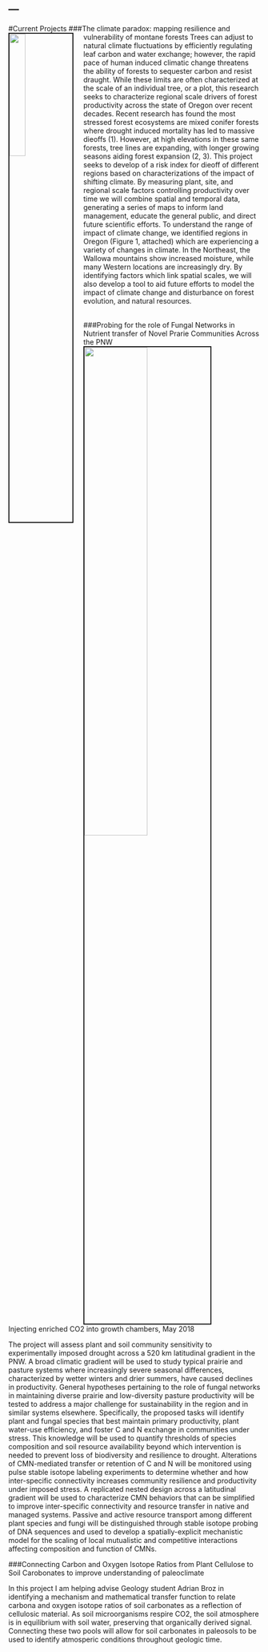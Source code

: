 ---
---

#Current Projects
###The climate paradox: mapping resilience and vulnerability of montane forests
<img src="images/EVI.jpg" style="width:25%; border:2px solid; margin-right: 20px" align="left"> 
Trees can adjust to natural climate fluctuations by efficiently regulating leaf carbon and water exchange; however, the rapid pace of human induced climatic change threatens the ability of forests to sequester carbon and resist draught. While these limits are often characterized at the scale of an individual tree, or a plot, this research seeks to characterize regional scale drivers of forest productivity across the state of Oregon over recent decades. Recent research has found the most stressed forest ecosystems are mixed conifer forests where drought induced mortality has led to massive dieoffs (1). However, at high elevations in these same forests, tree lines are expanding, with longer growing seasons aiding forest expansion (2, 3). This project seeks to develop of a risk index for dieoff of different regions based on characterizations of the impact of shifting climate. By measuring plant, site, and regional scale factors controlling productivity over time we will combine spatial and temporal data, generating a series of maps to inform land management, educate the general public, and direct future scientific efforts. To understand the range of impact of climate change, we identified regions in Oregon (Figure 1, attached) which are experiencing a variety of changes in climate. In the Northeast, the Wallowa mountains show increased moisture, while many Western locations are increasingly dry. By identifying factors which link spatial scales, we will also develop a tool to aid future efforts to model the impact of climate change and disturbance on forest evolution, and natural resources.  
&nbsp;  

###Probing for the role of Fungal Networks in Nutrient transfer of Novel Prarie Communities Across the PNW  
<img src="images/prarie.jpg" style="width:50%; border:2px solid; margin-right: 20px" align="Center">   
Injecting enriched CO2 into growth chambers, May 2018

The project will assess plant and soil community sensitivity to experimentally imposed drought across a 520 km latitudinal gradient in the PNW. A broad climatic gradient will be used to study typical prairie and pasture systems where increasingly severe seasonal differences, characterized by wetter winters and drier summers, have caused declines in productivity. General hypotheses pertaining to the role of fungal networks in maintaining diverse prairie and low-diversity pasture productivity will be tested to address a major challenge for sustainability in the region and in similar systems elsewhere. Specifically, the proposed tasks will identify plant and fungal species that best maintain primary productivity, plant water-use efficiency, and foster C and N exchange in communities under stress. This knowledge will be used to quantify thresholds of species composition and soil resource availability beyond which intervention is needed to prevent loss of biodiversity and resilience to drought. Alterations of CMN-mediated transfer or retention of C and N will be monitored using pulse stable isotope labeling experiments to determine whether and how inter-specific connectivity increases community resilience and productivity under imposed stress. A replicated nested design across a latitudinal gradient will be used to characterize CMN behaviors that can be simplified to improve inter-specific connectivity and resource transfer in native and managed systems. Passive and active resource transport among different plant species and fungi will be distinguished through stable isotope probing of DNA sequences and used to develop a spatially-explicit mechanistic model for the scaling of local mutualistic and competitive interactions affecting composition and function of CMNs.

###Connecting Carbon and Oxygen Isotope Ratios from Plant Cellulose to Soil Carobonates to improve understanding of paleoclimate

In this project I am helping advise Geology student Adrian Broz in identifying a mechanism and mathematical transfer function to relate carbona and oxygen isotope ratios of soil carbonates as a reflection of cellulosic material. As soil microorganisms respire CO2, the soil atmosphere is in equilibrium with soil water, preserving that organically derived signal. Connecting these two pools will allow for soil carbonates in paleosols to be used to identify atmosperic conditions throughout geologic time. 